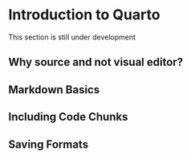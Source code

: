 # Introduction to Quarto

:::{.callout-caution appearance=minimal}
This section is still under development
:::

## Why source and not visual editor?
## Markdown Basics
## Including Code Chunks
## Saving Formats
